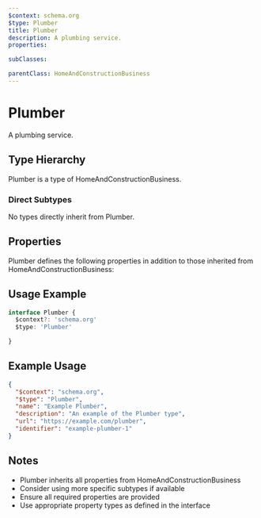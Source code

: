 ```yaml
---
$context: schema.org
$type: Plumber
title: Plumber
description: A plumbing service.
properties:

subClasses:

parentClass: HomeAndConstructionBusiness
---
```


# Plumber

A plumbing service.

## Type Hierarchy

Plumber is a type of HomeAndConstructionBusiness.

### Direct Subtypes

No types directly inherit from Plumber.

## Properties

Plumber defines the following properties in addition to those inherited from HomeAndConstructionBusiness:



## Usage Example

```typescript
interface Plumber {
  $context?: 'schema.org'
  $type: 'Plumber'

}
```

## Example Usage

```json
{
  "$context": "schema.org",
  "$type": "Plumber",
  "name": "Example Plumber",
  "description": "An example of the Plumber type",
  "url": "https://example.com/plumber",
  "identifier": "example-plumber-1"
}
```

## Notes

- Plumber inherits all properties from HomeAndConstructionBusiness
- Consider using more specific subtypes if available
- Ensure all required properties are provided
- Use appropriate property types as defined in the interface
